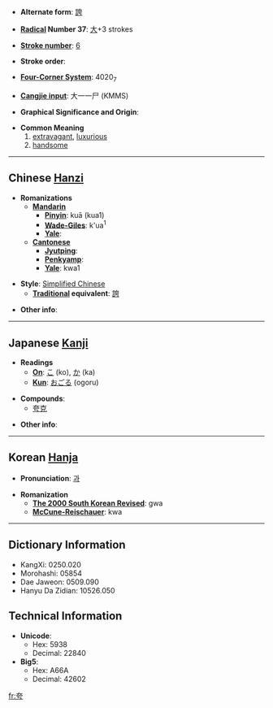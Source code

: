 * '''Alternate form''': [[誇]]

* '''[[Wiktionary:Chinese radical index| Radical]] Number 37''': [[Wiktionary:Chinese radical index 大|大]]+3 strokes

* '''[[Wiktionary:Chinese total strokes index|Stroke number]]''': [[Wiktionary:Chinese total strokes index 6|6]]

* '''Stroke order''': 

* '''[[Wiktionary:Chinese four corner index|Four-Corner System]]''': 4020<sub>7</sub>

* '''[[Wiktionary:Chinese Cangjie index|Cangjie input]]''': 大一一尸 (KMMS)

* '''Graphical Significance and Origin''': 

* '''Common Meaning'''
*#[[extravagant]], [[luxurious]]
*# [[handsome]]

----

== Chinese [[Hanzi]] ==

* '''Romanizations'''
** '''[[Mandarin]]'''
*** '''[[Pinyin]]''': kuā (kua1)
*** '''[[Wade-Giles]]''': k'ua<sup>1</sup>
*** '''[[Yale]]''': 
** '''[[Cantonese]]'''
*** '''[[Jyutping]]''':
*** '''[[Penkyamp]]''': 
*** '''[[Yale]]''': kwa1

* '''Style''': [[Simplified Chinese]] 
** '''[[Traditional Chinese|Traditional]] equivalent''': [[誇]]

* '''Other info''': 

----

== Japanese [[Kanji]] ==

* '''Readings'''
** '''[[On]]''': [[こ]] (ko), [[か]] (ka)
** '''[[Kun]]''': [[おごる]] (ogoru)

* '''Compounds''':
**[[夸克]]

* '''Other info''':  

----

== Korean [[Hanja]] ==

* '''Pronunciation''': [[과]]

* '''Romanization'''
** '''[[The 2000 South Korean Revised Romanization|The 2000 South Korean Revised]]''': gwa
** '''[[McCune-Reischauer]]''': kwa

----

== Dictionary Information ==

* KangXi: 0250.020
* Morohashi: 05854
* Dae Jaweon: 0509.090
* Hanyu Da Zidian: 10526.050

== Technical Information ==

* '''Unicode''':
** Hex: 5938
** Decimal: 22840
* '''Big5''':
** Hex: A66A
** Decimal: 42602

[[fr:夸]]